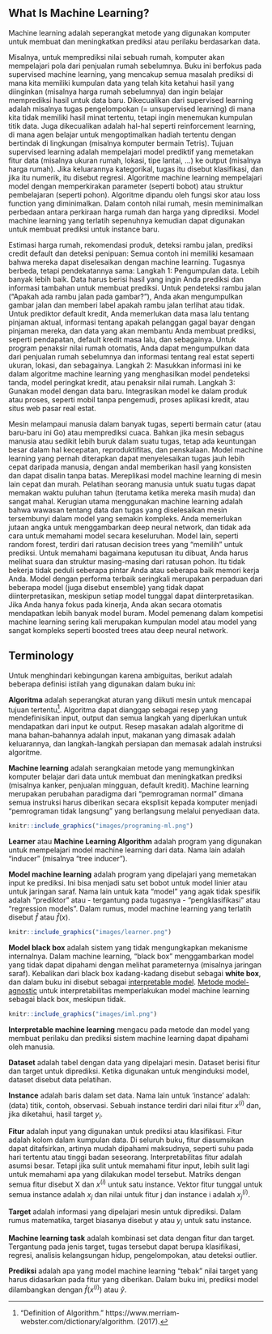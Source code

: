 
<!--{pagebreak}-->

## What Is Machine Learning?

Machine learning adalah seperangkat metode yang digunakan komputer untuk membuat dan meningkatkan prediksi atau perilaku berdasarkan data.

Misalnya, untuk memprediksi nilai sebuah rumah, komputer akan mempelajari pola dari penjualan rumah sebelumnya.
Buku ini berfokus pada supervised machine learning, yang mencakup semua masalah prediksi di mana kita memiliki kumpulan data yang telah kita ketahui hasil yang diinginkan (misalnya harga rumah sebelumnya) dan ingin belajar memprediksi hasil untuk data baru.
Dikecualikan dari supervised learning adalah misalnya tugas pengelompokan (= unsupervised learning) di mana kita tidak memiliki hasil minat tertentu, tetapi ingin menemukan kumpulan titik data.
Juga dikecualikan adalah hal-hal seperti reinforcement learning, di mana agen belajar untuk mengoptimalkan hadiah tertentu dengan bertindak di lingkungan (misalnya komputer bermain Tetris).
Tujuan supervised learning adalah mempelajari model prediktif yang memetakan fitur data (misalnya ukuran rumah, lokasi, tipe lantai, ...) ke output (misalnya harga rumah).
Jika keluarannya kategorikal, tugas itu disebut klasifikasi, dan jika itu numerik, itu disebut regresi.
Algoritme machine learning mempelajari model dengan memperkirakan parameter (seperti bobot) atau struktur pembelajaran (seperti pohon).
Algoritme dipandu oleh fungsi skor atau loss function yang diminimalkan.
Dalam contoh nilai rumah, mesin meminimalkan perbedaan antara perkiraan harga rumah dan harga yang diprediksi.
Model machine learning yang terlatih sepenuhnya kemudian dapat digunakan untuk membuat prediksi untuk instance baru.

Estimasi harga rumah, rekomendasi produk, deteksi rambu jalan, prediksi credit default dan deteksi penipuan:
Semua contoh ini memiliki kesamaan bahwa mereka dapat diselesaikan dengan machine learning.
Tugasnya berbeda, tetapi pendekatannya sama:
Langkah 1: Pengumpulan data.
Lebih banyak lebih baik.
Data harus berisi hasil yang ingin Anda prediksi dan informasi tambahan untuk membuat prediksi.
Untuk pendeteksi rambu jalan ("Apakah ada rambu jalan pada gambar?"), Anda akan mengumpulkan gambar jalan dan memberi label apakah rambu jalan terlihat atau tidak.
Untuk prediktor default kredit, Anda memerlukan data masa lalu tentang pinjaman aktual, informasi tentang apakah pelanggan gagal bayar dengan pinjaman mereka, dan data yang akan membantu Anda membuat prediksi, seperti pendapatan, default kredit masa lalu, dan sebagainya.
Untuk program penaksir nilai rumah otomatis, Anda dapat mengumpulkan data dari penjualan rumah sebelumnya dan informasi tentang real estat seperti ukuran, lokasi, dan sebagainya.
Langkah 2: Masukkan informasi ini ke dalam algoritme machine learning yang menghasilkan model pendeteksi tanda, model peringkat kredit, atau penaksir nilai rumah.
Langkah 3: Gunakan model dengan data baru.
Integrasikan model ke dalam produk atau proses, seperti mobil tanpa pengemudi, proses aplikasi kredit, atau situs web pasar real estat.

Mesin melampaui manusia dalam banyak tugas, seperti bermain catur (atau baru-baru ini Go) atau memprediksi cuaca.
Bahkan jika mesin sebagus manusia atau sedikit lebih buruk dalam suatu tugas, tetap ada keuntungan besar dalam hal kecepatan, reproduktifitas, dan penskalaan.
Model machine learning yang pernah diterapkan dapat menyelesaikan tugas jauh lebih cepat daripada manusia, dengan andal memberikan hasil yang konsisten dan dapat disalin tanpa batas.
Mereplikasi model machine learning di mesin lain cepat dan murah.
Pelatihan seorang manusia untuk suatu tugas dapat memakan waktu puluhan tahun (terutama ketika mereka masih muda) dan sangat mahal.
Kerugian utama menggunakan machine learning adalah bahwa wawasan tentang data dan tugas yang diselesaikan mesin tersembunyi dalam model yang semakin kompleks.
Anda memerlukan jutaan angka untuk menggambarkan deep neural network, dan tidak ada cara untuk memahami model secara keseluruhan.
Model lain, seperti random forest, terdiri dari ratusan decision trees yang "memilih" untuk prediksi.
Untuk memahami bagaimana keputusan itu dibuat, Anda harus melihat suara dan struktur masing-masing dari ratusan pohon.
Itu tidak bekerja tidak peduli seberapa pintar Anda atau seberapa baik memori kerja Anda.
Model dengan performa terbaik seringkali merupakan perpaduan dari beberapa model (juga disebut ensemble) yang tidak dapat diinterpretasikan, meskipun setiap model tunggal dapat diinterpretasikan.
Jika Anda hanya fokus pada kinerja, Anda akan secara otomatis mendapatkan lebih banyak model buram.
Model pemenang dalam kompetisi machine learning sering kali merupakan kumpulan model atau model yang sangat kompleks seperti boosted trees atau deep neural network.

<!--{pagebreak}-->

## Terminology {#terminology}

Untuk menghindari kebingungan karena ambiguitas, berikut adalah beberapa definisi istilah yang digunakan dalam buku ini:

**Algoritma** adalah seperangkat aturan yang diikuti mesin untuk mencapai tujuan tertentu[^algorithm].
Algoritma dapat dianggap sebagai resep yang mendefinisikan input, output dan semua langkah yang diperlukan untuk mendapatkan dari input ke output.
Resep masakan adalah algoritme di mana bahan-bahannya adalah input, makanan yang dimasak adalah keluarannya, dan langkah-langkah persiapan dan memasak adalah instruksi algoritme.

**Machine learning** adalah serangkaian metode yang memungkinkan komputer belajar dari data untuk membuat dan meningkatkan prediksi (misalnya kanker, penjualan mingguan, default kredit).
Machine learning merupakan perubahan paradigma dari “pemrograman normal” dimana semua instruksi harus diberikan secara eksplisit kepada komputer menjadi “pemrograman tidak langsung” yang berlangsung melalui penyediaan data.

```r
knitr::include_graphics("images/programing-ml.png")
```

**Learner** atau **Machine Learning Algorithm** adalah program yang digunakan untuk mempelajari model machine learning dari data.
Nama lain adalah "inducer" (misalnya "tree inducer").

**Model machine learning** adalah program yang dipelajari yang memetakan input ke prediksi.
Ini bisa menjadi satu set bobot untuk model linier atau untuk jaringan saraf.
Nama lain untuk kata "model" yang agak tidak spesifik adalah "prediktor" atau - tergantung pada tugasnya - "pengklasifikasi" atau "regression models".
Dalam rumus, model machine learning yang terlatih disebut $\hat{f}$ atau $\hat{f}(x)$.

```r
knitr::include_graphics("images/learner.png")
```


**Model black box** adalah sistem yang tidak mengungkapkan mekanisme internalnya.
Dalam machine learning, "black box" menggambarkan model yang tidak dapat dipahami dengan melihat parameternya (misalnya jaringan saraf).
Kebalikan dari black box kadang-kadang disebut sebagai **white box**, dan dalam buku ini disebut sebagai [interpretable model](#simple).
[Metode model-agnostic](#agnostic) untuk interpretabilitas memperlakukan model machine learning sebagai black box, meskipun tidak.

```r
knitr::include_graphics("images/iml.png")
```


**Interpretable machine learning** mengacu pada metode dan model yang membuat perilaku dan prediksi sistem machine learning dapat dipahami oleh manusia.

**Dataset** adalah tabel dengan data yang dipelajari mesin.
Dataset berisi fitur dan target untuk diprediksi.
Ketika digunakan untuk menginduksi model, dataset disebut data pelatihan.

**Instance** adalah baris dalam set data.
Nama lain untuk 'instance' adalah: (data) titik, contoh, observasi.
Sebuah instance terdiri dari nilai fitur $x^{(i)}$ dan, jika diketahui, hasil target $y_i$.

**Fitur** adalah input yang digunakan untuk prediksi atau klasifikasi.
Fitur adalah kolom dalam kumpulan data.
Di seluruh buku, fitur diasumsikan dapat ditafsirkan, artinya mudah dipahami maksudnya, seperti suhu pada hari tertentu atau tinggi badan seseorang.
Interpretabilitas fitur adalah asumsi besar.
Tetapi jika sulit untuk memahami fitur input, lebih sulit lagi untuk memahami apa yang dilakukan model tersebut.
Matriks dengan semua fitur disebut X dan $x^{(i)}$ untuk satu instance.
Vektor fitur tunggal untuk semua instance adalah $x_j$ dan nilai untuk fitur j dan instance i adalah $x^{(i)}_j$.

**Target** adalah informasi yang dipelajari mesin untuk diprediksi.
Dalam rumus matematika, target biasanya disebut y atau $y_i$ untuk satu instance.

**Machine learning task** adalah kombinasi set data dengan fitur dan target.
Tergantung pada jenis target, tugas tersebut dapat berupa klasifikasi, regresi, analisis kelangsungan hidup, pengelompokan, atau deteksi outlier.

**Prediksi** adalah apa yang model machine learning "tebak" nilai target yang harus didasarkan pada fitur yang diberikan.
Dalam buku ini, prediksi model dilambangkan dengan $\hat{f}(x^{(i)})$ atau $\hat{y}$.



[^algorithm]: "Definition of Algorithm."  https://www.merriam-webster.com/dictionary/algorithm. (2017).
